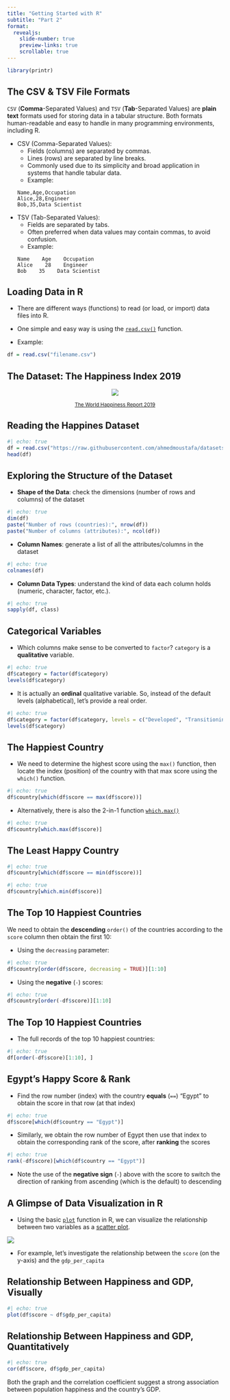 ```yaml
---
title: "Getting Started with R"
subtitle: "Part 2"
format:
  revealjs:
    slide-number: true
    preview-links: true
    scrollable: true
---
```


```r
library(printr)
```

## The CSV & TSV File Formats

`CSV` (**Comma**-Separated Values) and `TSV` (**Tab**-Separated Values) are **plain text** formats used for storing data in a tabular structure. Both formats human-readable and easy to handle in many programming environments, including R.

- CSV (Comma-Separated Values):
  - Fields (columns) are separated by commas.
  - Lines (rows) are separated by line breaks.
  - Commonly used due to its simplicity and broad application in systems that handle tabular data.
  - Example:
  ```
  Name,Age,Occupation
  Alice,28,Engineer
  Bob,35,Data Scientist
  ```

- TSV (Tab-Separated Values):
  - Fields are separated by tabs.
  - Often preferred when data values may contain commas, to avoid confusion.
  - Example:
  ```
  Name    Age    Occupation
  Alice    28    Engineer
  Bob    35    Data Scientist
  ```

## Loading Data in R

- There are different ways (functions) to read (or load, or import) data files into R.

- One simple and easy way  is using the [`read.csv()`](https://www.geeksforgeeks.org/read-contents-of-a-csv-file-in-r-programming-read-csv-function/) function.
- Example:

```r
df = read.csv("filename.csv")
```

## The Dataset: The Happiness Index 2019

<center>
![](images/qr_happiness_dataset.png)

<small>[The World Happiness Report 2019](https://github.com/ahmedmoustafa/datasets/tree/main/happiness)</small>
</center>


## Reading the Happines Dataset

```r
#| echo: true
df = read.csv("https://raw.githubusercontent.com/ahmedmoustafa/datasets/main/happiness/happiness2019.csv")
head(df)
```

## Exploring the Structure of the Dataset

- **Shape of the Data**: check the dimensions (number of rows and columns) of the dataset

```r
#| echo: true
dim(df)
paste("Number of rows (countries):", nrow(df))
paste("Number of columns (attributes):", ncol(df))
```

- **Column Names**: generate a list of all the attributes/columns in the dataset

```r
#| echo: true
colnames(df)
```

- **Column Data Types**: understand the kind of data each column holds (numeric, character, factor, etc.).

```r
#| echo: true
sapply(df, class)
```

## Categorical Variables

- Which columns make sense to be converted to `factor`? `category` is a **qualitative** variable.

```r
#| echo: true
df$category = factor(df$category)
levels(df$category)
```

- It is actually an **ordinal** qualitative variable. So, instead of the default levels (alphabetical), let's provide a real order.

```r
#| echo: true
df$category = factor(df$category, levels = c("Developed", "Transitioning", "Developing", "Underdeveloped"))
levels(df$category)
```

## The Happiest Country

- We need to determine the highest score using the `max()` function, then locate the index (position) of the country with that max score using the `which()` function.

```r
#| echo: true
df$country[which(df$score == max(df$score))]
```

- Alternatively, there is also the 2-in-1 function [`which.max()`](https://www.geeksforgeeks.org/return-the-index-of-the-first-maximum-value-of-a-numeric-vector-in-r-programming-which-max-function/)

```r
#| echo: true
df$country[which.max(df$score)]
```

## The Least Happy Country

```r
#| echo: true
df$country[which(df$score == min(df$score))]
```

```r
#| echo: true
df$country[which.min(df$score)]
```

## The Top 10 Happiest Countries

We need to obtain the **descending** `order()` of the countries according to the `score` column then obtain the first 10:

- Using the `decreasing` parameter:

```r
#| echo: true
df$country[order(df$score, decreasing = TRUE)][1:10]
```

- Using the **negative** (`-`) scores:

```r
#| echo: true
df$country[order(-df$score)][1:10]
```

## The Top 10 Happiest Countries

- The full records of the top 10 happiest countries:

```r
#| echo: true
df[order(-df$score)[1:10], ]
```

## Egypt's Happy Score & Rank

- Find the row number (index) with the country **equals** (`==`) "Egypt" to obtain the score in that row (at that index)

```r
#| echo: true
df$score[which(df$country == "Egypt")]
```

- Similarly, we obtain the row number of Egypt then use that index to obtain the corresponding rank of the score, after **ranking** the scores

```r
#| echo: true
rank(-df$score)[which(df$country == "Egypt")]
```

- Note the use of the **negative sign** (`-`) above with the score to switch the direction of ranking from ascending (which is the default) to descending

## A Glimpse of Data Visualization in R

- Using the basic [`plot`](https://www.geeksforgeeks.org/plotting-of-data-using-generic-plots-in-r-programming-plot-function/) function in R, we can visualize the relationship between two variables as a [scatter plot](https://en.wikipedia.org/wiki/Scatter_plot).

![](https://upload.wikimedia.org/wikipedia/commons/thumb/a/af/Scatter_diagram_for_quality_characteristic_XXX.svg/1920px-Scatter_diagram_for_quality_characteristic_XXX.svg.png)

- For example, let's investigate the relationship between the `score` (on the y-axis) and the `gdp_per_capita`

## Relationship Between Happiness and GDP, Visually

```r
#| echo: true
plot(df$score ~ df$gdp_per_capita)
```

## Relationship Between Happiness and GDP, Quantitatively

```r
#| echo: true
cor(df$score, df$gdp_per_capita)
```

Both the graph and the correlation coefficient suggest a strong association between population happiness and the country's GDP.